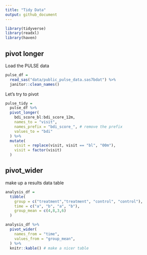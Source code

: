 ```yaml
---
title: "Tidy Data"
output: github_document
---
```


```r
library(tidyverse)
library(readxl)
library(haven)
```

## pivot longer

Load the PULSE data

```r
pulse_df = 
  read_sas("data/public_pulse_data.sas7bdat") %>% 
  janitor::clean_names()
```

Let's try to pivot

```r
pulse_tidy =
  pulse_df %>% 
  pivot_longer(
    bdi_score_bl:bdi_score_12m,
    names_to = "visit",
    names_prefix = "bdi_score_", # remove the prefix
    values_to = "bdi"
  ) %>% 
  mutate(
    visit = replace(visit, visit == "bl", "00m"),
    visit = factor(visit)
  )

```

## pivot_wider

make up a results data table 

```r
analysis_df =
  tibble(
    group = c("treatment","treatment", "control", "control"),
    time = c("a", "b", "a", "b"),
    group_mean = c(4,8,3,6)
  )

analysis_df %>%
  pivot_wider(
    names_from = "time",
    values_from = "group_mean",
  ) %>% 
  knitr::kable() # make a nicer table
```
